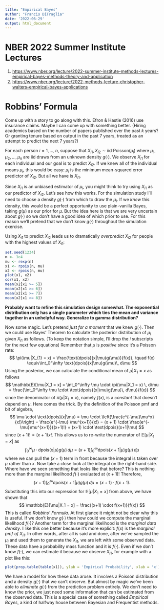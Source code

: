 ```yaml
---
title: "Empirical Bayes"
author: "Francis DiTraglia"
date: '2022-06-29'
output: html_document
---
```



# NBER 2022 Summer Institute Lectures

1. <https://www.nber.org/lecture/2022-summer-institute-methods-lectures-empirical-bayes-methods-theory-and-application>
2. <https://www.nber.org/lecture/2022-methods-lecture-christopher-walters-empirical-bayes-applications>

# Robbins' Formula

Come up with a story to go along with this. Efron & Hastie (2016) use insurance claims. Maybe I can come up with something better. (Hiring academics based on the number of papers published over the past $k$ years? Or granting tenure based on output in the past 7 years, treated as an attempt to predict the next 7 years?)

For each person $i = 1, ..., n$, suppose that $X_{i1}, X_{i2} \sim \text{iid Poisson}(\mu_i)$ where $\mu_1, \mu_2, ..., \mu_n$ are iid draws from an unknown density $g(\cdot)$. We observe $X_{i1}$ for each individual and our goal is to predict $X_{i2}$.  If we knew all of the individual means $\mu_i$, this would be easy: $\mu_i$ is the minimum mean-squared error predictor of $X_{i2}$. But all we have is $X_{i1}$. 

Since $X_{i1}$ is an unbiased estimator of $\mu_i$, you might think to try using $X_{i1}$ as our predictor of $X_{i2}$. Let's see how this works. For the simulation study I'll need to choose a density $g(\cdot)$ from which to draw the $\mu_i$. If we *knew* this density, this would be a perfect opportunity to use plain-vanilla Bayes, taking $g(\mu)$ as our prior for $\mu$. But the idea here is that we are very uncertain about $g(\cdot)$ so we don't have a good idea of which prior to use. For this reason we'll pretend that we don't know $g(\cdot)$ throughout the simulation exercise.

Using $X_{i1}$ to predict $X_{i2}$ leads us to dramatically *overpredict* $X_{i2}$ for people with the highest values of $X_{i1}$:
```r
set.seed(1234)
n <- 1e4
mu <- rexp(n)
x1 <- rpois(n, mu)
x2 <- rpois(n, mu)
plot(x1, x2)
cor(x1, x2)
mean(x2[x1 >= 5])
mean(x2[x1 >= 6])
mean(x2[x1 >= 7])
mean(x2[x1 >= 8])
```
**Probably want to refine this simulation design somewhat. The exponential distribution only has a single parameter which ties the mean and variance together in an unhelpful way. Generalize to gamma distribution?**

Now some magic. Let's pretend *just for a moment* that we knew $g(\cdot)$. Then we could use Bayes' Theorem to calculate the posterior distribution of $\mu_i$ given $X_{i1}$ as follows. (To keep the notation simple, I'll drop the $i$ subscripts for the next few equations) Remember that $\mu$ is *positive* since it's a Poisson rate:
$$
\pi(\mu|X_{1} = x) = \frac{\text{dpois}(x|\mu)g(\mu)}{f(x)}, \quad f(x) \equiv\int_0^\infty \text{dpois}(x|\mu)g(\mu)\, d\mu
$$
Using the posterior, we can calculate the conditional mean of $\mu|X_1 = x$ as follows
$$
\mathbb{E}[\mu|X_1 = x] = \int_0^\infty \mu \cdot \pi(\mu|X_1 = x) \, d\mu =  \frac{\int_0^\infty \mu \cdot \text{dpois}(x|\mu)g(\mu)\, d\mu}{f(x)}
$$
since the denominator of $\pi(\mu|X_1 = x)$, namely $f(x)$, is a *constant* that doesn't depend on $\mu$. Here comes the trick. By the definition of the Poisson pmf and bit of algebra,
$$
\mu \cdot \text{dpois}(x|\mu) = \mu \cdot \left(\frac{e^{-\mu}\mu^x}{x!}\right) = \frac{e^{-\mu} \mu^{x+1}}{x!} = (x + 1) \cdot \frac{e^{-\mu}\mu^{x+1}}{(x+1)!} = (x+1) \cdot \text{dpois}(x+1|\mu)
$$
since $(x + 1)! = (x+1) x!$. This allows us to re-write the numerator of $\mathbb{E}[\mu|X_1 = x]$ as
$$
\int_0^\infty \mu \cdot \text{dpois}(x|\mu)g(\mu)\, d\mu = (x + 1)\int_0^\infty  \text{dpois}(x+1|\mu)g(\mu)\, d\mu
$$
where we can pull the $(x+1)$ term in front because the integral is taken over $\mu$ rather than $x$. Now take a close look at the integral on the right-hand side. Where have we seen something that looks like that before? This is nothing more than the marginal likelihood $f(\cdot)$ evaluated at $(x+1)$! Therefore, 
$$
(x + 1) \int_0^\infty  \text{dpois}(x+1|\mu)g(\mu)\, d\mu = (x + 1) \cdot f(x + 1).
$$
Substituting this into our expression for $\mathbb{E}[\mu|X_1 =x]$ from above, we have shown that
$$
\mathbb{E}[\mu|X_1 = x] =   \frac{(x+1) \cdot f(x+1)}{f(x)}
$$
This is called *Robbins' Formula*. At first glance it might not be clear why this is useful. If we don't know $g(\cdot)$ then how could we compute the marginal likelihood $f(\cdot)$? Another term for the marginal likelihood is the *marginal data density*. I like this one better because it's more explicit: $f(x)$ is the *marginal pmf of $X_{i1}$*. In other words, after all is said and done, after we've sampled the $\mu_i$ and used them to generate the $X_{i1}$, we are left with some observed data. These data have a probability mass function and it is $f(\cdot)$. Even if we don't know $f(\cdot)$, we can estimate it because we observe $X_{i1}$, for example with a plot like this:
```r
plot(prop.table(table(x1)), ylab = 'Empirical Probability', xlab = 'x')
```

We have a model for how these data arose. It involves a Poisson distribution and a density $g(\cdot)$ that we can't observe. But almost by magic we've been able to *eliminate* $g(\cdot)$ from the prediction problem entirely. We don't need to know the prior, we just need some information that can be estimated from the observed data. This is a special case of something called *Empirical Bayes*, a kind of halfway house between Bayesian and Frequentist methods.  


